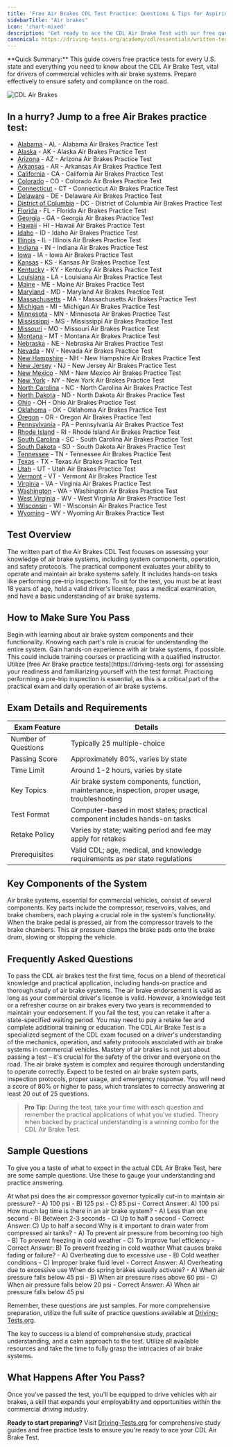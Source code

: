 ```yaml
---
title: 'Free Air Brakes CDL Test Practice: Questions & Tips for Aspiring Commercial Drivers'
sidebarTitle: "Air brakes"
icon: 'chart-mixed'
description: 'Get ready to ace the CDL Air Brake Test with our free questions. Understand every aspect of air brake systems and test requirements to ensure safety and compliance on the road.'
canonical: https://driving-tests.org/academy/cdl/essentials/written-tests/air-brakes
---
```

<Snippet file="andrei.mdx" />
<Tip>**Quick Summary:** This guide covers free practice tests for every U.S. state and everything you need to know about the CDL Air Brake Test, vital for drivers of commercial vehicles with air brake systems. Prepare effectively to ensure safety and compliance on the road.</Tip>

![CDL Air Brakes](https://driving-tests.org/wp-content/uploads/2023/02/air-brakes-test.jpg)

## In a hurry? Jump to a free Air Brakes practice test:

- [Alabama](https://driving-tests.org/alabama/#cdl-air-brake) - AL - Alabama Air Brakes Practice Test
- [Alaska](https://driving-tests.org/alaska/#cdl-air-brake) - AK - Alaska Air Brakes Practice Test
- [Arizona](https://driving-tests.org/arizona/#cdl-air-brake) - AZ - Arizona Air Brakes Practice Test
- [Arkansas](https://driving-tests.org/arkansas/#cdl-air-brake) - AR - Arkansas Air Brakes Practice Test
- [California](https://driving-tests.org/california/#cdl-air-brake) - CA - California Air Brakes Practice Test
- [Colorado](https://driving-tests.org/colorado/#cdl-air-brake) - CO - Colorado Air Brakes Practice Test
- [Connecticut](https://driving-tests.org/connecticut/#cdl-air-brake) - CT - Connecticut Air Brakes Practice Test
- [Delaware](https://driving-tests.org/delaware/#cdl-air-brake) - DE - Delaware Air Brakes Practice Test
- [District of Columbia](https://driving-tests.org/district-columbia/#cdl-air-brake) - DC - District of Columbia Air Brakes Practice Test
- [Florida](https://driving-tests.org/florida/#cdl-air-brake) - FL - Florida Air Brakes Practice Test
- [Georgia](https://driving-tests.org/georgia/#cdl-air-brake) - GA - Georgia Air Brakes Practice Test
- [Hawaii](https://driving-tests.org/hawaii/#cdl-air-brake) - HI - Hawaii Air Brakes Practice Test
- [Idaho](https://driving-tests.org/idaho/#cdl-air-brake) - ID - Idaho Air Brakes Practice Test
- [Illinois](https://driving-tests.org/illinois/#cdl-air-brake) - IL - Illinois Air Brakes Practice Test
- [Indiana](https://driving-tests.org/indiana/#cdl-air-brake) - IN - Indiana Air Brakes Practice Test
- [Iowa](https://driving-tests.org/iowa/#cdl-air-brake) - IA - Iowa Air Brakes Practice Test
- [Kansas](https://driving-tests.org/kansas/#cdl-air-brake) - KS - Kansas Air Brakes Practice Test
- [Kentucky](https://driving-tests.org/kentucky/#cdl-air-brake) - KY - Kentucky Air Brakes Practice Test
- [Louisiana](https://driving-tests.org/louisiana/#cdl-air-brake) - LA - Louisiana Air Brakes Practice Test
- [Maine](https://driving-tests.org/maine/#cdl-air-brake) - ME - Maine Air Brakes Practice Test
- [Maryland](https://driving-tests.org/maryland/#cdl-air-brake) - MD - Maryland Air Brakes Practice Test
- [Massachusetts](https://driving-tests.org/massachusetts/#cdl-air-brake) - MA - Massachusetts Air Brakes Practice Test
- [Michigan](https://driving-tests.org/michigan/#cdl-air-brake) - MI - Michigan Air Brakes Practice Test
- [Minnesota](https://driving-tests.org/minnesota/#cdl-air-brake) - MN - Minnesota Air Brakes Practice Test
- [Mississippi](https://driving-tests.org/mississippi/#cdl-air-brake) - MS - Mississippi Air Brakes Practice Test
- [Missouri](https://driving-tests.org/missouri/#cdl-air-brake) - MO - Missouri Air Brakes Practice Test
- [Montana](https://driving-tests.org/montana/#cdl-air-brake) - MT - Montana Air Brakes Practice Test
- [Nebraska](https://driving-tests.org/nebraska/#cdl-air-brake) - NE - Nebraska Air Brakes Practice Test
- [Nevada](https://driving-tests.org/nevada/#cdl-air-brake) - NV - Nevada Air Brakes Practice Test
- [New Hampshire](https://driving-tests.org/new-hampshire/#cdl-air-brake) - NH - New Hampshire Air Brakes Practice Test
- [New Jersey](https://driving-tests.org/new-jersey/#cdl-air-brake) - NJ - New Jersey Air Brakes Practice Test
- [New Mexico](https://driving-tests.org/new-mexico/#cdl-air-brake) - NM - New Mexico Air Brakes Practice Test
- [New York](https://driving-tests.org/new-york/#cdl-air-brake) - NY - New York Air Brakes Practice Test
- [North Carolina](https://driving-tests.org/north-carolina/#cdl-air-brake) - NC - North Carolina Air Brakes Practice Test
- [North Dakota](https://driving-tests.org/north-dakota/#cdl-air-brake) - ND - North Dakota Air Brakes Practice Test
- [Ohio](https://driving-tests.org/ohio/#cdl-air-brake) - OH - Ohio Air Brakes Practice Test
- [Oklahoma](https://driving-tests.org/oklahoma/#cdl-air-brake) - OK - Oklahoma Air Brakes Practice Test
- [Oregon](https://driving-tests.org/oregon/#cdl-air-brake) - OR - Oregon Air Brakes Practice Test
- [Pennsylvania](https://driving-tests.org/pennsylvania/#cdl-air-brake) - PA - Pennsylvania Air Brakes Practice Test
- [Rhode Island](https://driving-tests.org/rhode-island/#cdl-air-brake) - RI - Rhode Island Air Brakes Practice Test
- [South Carolina](https://driving-tests.org/south-carolina/#cdl-air-brake) - SC - South Carolina Air Brakes Practice Test
- [South Dakota](https://driving-tests.org/south-dakota/#cdl-air-brake) - SD - South Dakota Air Brakes Practice Test
- [Tennessee](https://driving-tests.org/tennessee/#cdl-air-brake) - TN - Tennessee Air Brakes Practice Test
- [Texas](https://driving-tests.org/texas/#cdl-air-brake) - TX - Texas Air Brakes Practice Test
- [Utah](https://driving-tests.org/utah/#cdl-air-brake) - UT - Utah Air Brakes Practice Test
- [Vermont](https://driving-tests.org/vermont/#cdl-air-brake) - VT - Vermont Air Brakes Practice Test
- [Virginia](https://driving-tests.org/virginia/#cdl-air-brake) - VA - Virginia Air Brakes Practice Test
- [Washington](https://driving-tests.org/washington/#cdl-air-brake) - WA - Washington Air Brakes Practice Test
- [West Virginia](https://driving-tests.org/west-virginia/#cdl-air-brake) - WV - West Virginia Air Brakes Practice Test
- [Wisconsin](https://driving-tests.org/wisconsin/#cdl-air-brake) - WI - Wisconsin Air Brakes Practice Test
- [Wyoming](https://driving-tests.org/wyoming/#cdl-air-brake) - WY - Wyoming Air Brakes Practice Test

## Test Overview

<Tabs>
  <Tab title="Written Exam">
    The written part of the Air Brakes CDL Test focuses on assessing your knowledge of air brake systems, including system components, operation, and safety protocols.
  </Tab>
  <Tab title="Practical Exam">
    The practical component evaluates your ability to operate and maintain air brake systems safely. It includes hands-on tasks like performing pre-trip inspections.
  </Tab>
  <Tab title="Test Requirements">
    To sit for the test, you must be at least 18 years of age, hold a valid driver's license, pass a medical examination, and have a basic understanding of air brake systems.
  </Tab>
</Tabs>

## How to Make Sure You Pass

<Steps>
  <Step title="Study the Components">
    Begin with learning about air brake system components and their functionality. Knowing each part's role is crucial for understanding the entire system.
  </Step>

  <Step title="Practical Experience">
    Gain hands-on experience with air brake systems, if possible. This could include training courses or practicing with a qualified instructor.
  </Step>

  <Step title="Practice Tests">
    Utilize [free Air Brake practice tests](https://driving-tests.org) for assessing your readiness and familiarizing yourself with the test format.
  </Step>

  <Step title="Pre-Trip Inspection Practice">
    Practicing performing a pre-trip inspection is essential, as this is a critical part of the practical exam and daily operation of air brake systems.
  </Step>
</Steps>

## Exam Details and Requirements

| Exam Feature           | Details                                           |
|------------------------|---------------------------------------------------|
| Number of Questions    | Typically 25 multiple-choice                      |
| Passing Score          | Approximately 80%, varies by state                |
| Time Limit             | Around 1-2 hours, varies by state                 |
| Key Topics             | Air brake system components, function, maintenance, inspection, proper usage, troubleshooting |
| Test Format            | Computer-based in most states; practical component includes hands-on tasks |
| Retake Policy          | Varies by state; waiting period and fee may apply for retakes |
| Prerequisites          | Valid CDL; age, medical, and knowledge requirements as per state regulations |

## Key Components of the System

<AccordionGroup>
  <Accordion title="Understanding the Systems">
    Air brake systems, essential for commercial vehicles, consist of several components. Key parts include the compressor, reservoirs, valves, and brake chambers, each playing a crucial role in the system's functionality.
  </Accordion>

  <Accordion title="Functionality">
    When the brake pedal is pressed, air from the compressor travels to the brake chambers. This air pressure clamps the brake pads onto the brake drum, slowing or stopping the vehicle.
  </Accordion>
</AccordionGroup>

## Frequently Asked Questions

<AccordionGroup>
  <Accordion title="How to Pass on the First Attempt">
    To pass the CDL air brakes test the first time, focus on a blend of theoretical knowledge and practical application, including hands-on practice and thorough study of air brake systems.
  </Accordion>

  <Accordion title="Validity and Maintenance of Air Brake Endorsement">
    The air brake endorsement is valid as long as your commercial driver's license is valid. However, a knowledge test or a refresher course on air brakes every two years is recommended to maintain your endorsement.
  </Accordion>

  <Accordion title="Retaking the Test After Failure">
    If you fail the test, you can retake it after a state-specified waiting period. You may need to pay a retake fee and complete additional training or education.
  </Accordion>
</AccordionGroup>


<AccordionGroup>
  <Accordion title="What is the CDL Air Brake Test?">
    The CDL Air Brake Test is a specialized segment of the CDL exam focused on a driver's understanding of the mechanics, operation, and safety protocols associated with air brake systems in commercial vehicles.
  </Accordion>

  <Accordion title="The Importance of this Knowledge">
    Mastery of air brakes is not just about passing a test – it's crucial for the safety of the driver and everyone on the road. The air brake system is complex and requires thorough understanding to operate correctly.
  </Accordion>
</AccordionGroup>

<CardGroup cols={2}>
  <Card title="Key Topics Covered" icon="book-open">
    Expect to be tested on air brake system parts, inspection protocols, proper usage, and emergency response.
  </Card>

  <Card title="Passing Criteria" icon="check">
    You will need a score of 80% or higher to pass, which translates to correctly answering at least 20 out of 25 questions.
  </Card>
</CardGroup>

> **Pro Tip**: During the test, take your time with each question and remember the practical applications of what you've studied. Theory when backed by practical understanding is a winning combo for the CDL Air Brake Test.

## Sample Questions

To give you a taste of what to expect in the actual CDL Air Brake Test, here are some sample questions. Use these to gauge your understanding and practice answering.

<AccordionGroup>
  <Accordion title="Question 1: Air Brake System Pressure">
    At what psi does the air compressor governor typically cut-in to maintain air pressure?
    - A) 100 psi
    - B) 125 psi
    - C) 85 psi
    - Correct Answer: A) 100 psi
  </Accordion>

  <Accordion title="Question 2: Brake Lag">
    How much lag time is there in an air brake system?
    - A) Less than one second
    - B) Between 2-3 seconds
    - C) Up to half a second
    - Correct Answer: C) Up to half a second
  </Accordion>

  <Accordion title="Question 3: Air Tank Draining">
    Why is it important to drain water from compressed air tanks?
    - A) To prevent air pressure from becoming too high
    - B) To prevent freezing in cold weather
    - C) To improve fuel efficiency
    - Correct Answer: B) To prevent freezing in cold weather
  </Accordion>

  <Accordion title="Question 4: Brake Fading">
    What causes brake fading or failure?
    - A) Overheating due to excessive use
    - B) Cold weather conditions
    - C) Improper brake fluid level
    - Correct Answer: A) Overheating due to excessive use
  </Accordion>

  <Accordion title="Question 5: Spring Brakes">
    When do spring brakes usually activate?
    - A) When air pressure falls below 45 psi
    - B) When air pressure rises above 60 psi
    - C) When air pressure falls below 20 psi
    - Correct Answer: A) When air pressure falls below 45 psi
  </Accordion>
</AccordionGroup>

Remember, these questions are just samples. For more comprehensive preparation, utilize the full suite of practice questions available at [Driving-Tests.org](https://driving-tests.org).

The key to success is a blend of comprehensive study, practical understanding, and a calm approach to the test. Utilize all available resources and take the time to fully grasp the intricacies of air brake systems.


## What Happens After You Pass? 

Once you've passed the test, you'll be equipped to drive vehicles with air brakes, a skill that expands your employability and opportunities within the commercial driving industry.

**Ready to start preparing?** Visit [Driving-Tests.org](https://driving-tests.org) for comprehensive study guides and free practice tests to ensure you're ready to ace your CDL Air Brake Test.

<Snippet file="cdl-premium.mdx" />
